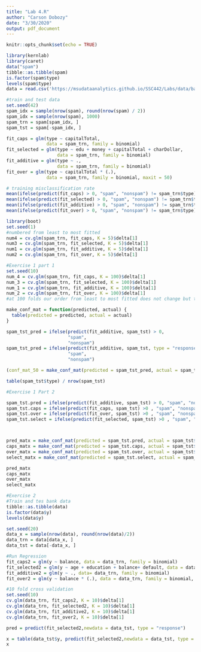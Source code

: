 ```yaml
---
title: "Lab 4.R"
author: "Carson Dobozy"
date: "3/30/2020"
output: pdf_document
---
```


```r
knitr::opts_chunk$set(echo = TRUE)
```

```r
library(kernlab)
library(caret)
data("spam")
tibble::as.tibble(spam)
is.factor(spam$type)
levels(spam$type)
data = read.csv('https://msudataanalytics.github.io/SSC442/Labs/data/bank.csv', header = TRUE)

```


```r
#train and test data
set.seed(42)
spam_idx = sample(nrow(spam), round(nrow(spam) / 2))
spam_idx = sample(nrow(spam), 1000)
spam_trn = spam[spam_idx, ]
spam_tst = spam[-spam_idx, ]
```

```r
fit_caps = glm(type ~ capitalTotal,
               data = spam_trn, family = binomial)
fit_selected = glm(type ~ edu + money + capitalTotal + charDollar,
                   data = spam_trn, family = binomial)
fit_additive = glm(type ~ .,
                   data = spam_trn, family = binomial)
fit_over = glm(type ~ capitalTotal * (.),
               data = spam_trn, family = binomial, maxit = 50)

```

```r
# training misclassification rate
mean(ifelse(predict(fit_caps) > 0, "spam", "nonspam") != spam_trn$type)
mean(ifelse(predict(fit_selected) > 0, "spam", "nonspam") != spam_trn$type)
mean(ifelse(predict(fit_additive) > 0, "spam", "nonspam") != spam_trn$type)
mean(ifelse(predict(fit_over) > 0, "spam", "nonspam") != spam_trn$type)

```


```r
library(boot)
set.seed(1)
#numbered from least to most fitted
num4 = cv.glm(spam_trn, fit_caps, K = 5)$delta[1]
num3 = cv.glm(spam_trn, fit_selected, K = 5)$delta[1]
num1 = cv.glm(spam_trn, fit_additive, K = 5)$delta[1]
num2 = cv.glm(spam_trn, fit_over, K = 5)$delta[1]

```

```r
#Exercise 1 part 1
set.seed(10)
num_4 = cv.glm(spam_trn, fit_caps, K = 100)$delta[1]
num_3 = cv.glm(spam_trn, fit_selected, K = 100)$delta[1]
num_1 = cv.glm(spam_trn, fit_additive, K = 100)$delta[1]
num_2 = cv.glm(spam_trn, fit_over, K = 100)$delta[1]
#at 100 folds our order from least to most fitted does not change but the numbers do slightly differ
```

```r
make_conf_mat = function(predicted, actual) {
  table(predicted = predicted, actual = actual)
}

spam_tst_pred = ifelse(predict(fit_additive, spam_tst) > 0,
                       "spam",
                       "nonspam")
spam_tst_pred = ifelse(predict(fit_additive, spam_tst, type = "response") > 0.5,
                       "spam",
                       "nonspam")

(conf_mat_50 = make_conf_mat(predicted = spam_tst_pred, actual = spam_tst$type))

table(spam_tst$type) / nrow(spam_tst)

```


```r
#Exercise 1 Part 2 

spam_tst.pred = ifelse(predict(fit_additive, spam_tst) > 0, "spam", "nonspam")
spam_tst.caps = ifelse(predict(fit_caps, spam_tst) >0 , "spam", "nonspam")
spam_tst.over = ifelse(predict(fit_over, spam_tst) >0 , "spam", "nonspam")
spam_tst.select = ifelse(predict(fit_selected, spam_tst) >0 , "spam", "nonspam")



pred_matx = make_conf_mat(predicted = spam_tst.pred, actual = spam_tst$type)
caps_matx = make_conf_mat(predicted = spam_tst.caps, actual = spam_tst$type)
over_matx = make_conf_mat(predicted = spam_tst.over, actual = spam_tst$type)
select_matx = make_conf_mat(predicted = spam_tst.select, actual = spam_tst$type)

pred_matx
caps_matx
over_matx
select_matx

```

```r
#Exercise 2 
#Train and tes bank data
tibble::as.tibble(data)
is.factor(data$y)
levels(data$y)

set.seed(20)
data_x = sample(nrow(data), round(nrow(data)/2))
data_trn = data[data_x, ]
data_tst = data[-data_x, ]

```

```r
#Run Regression
fit_caps2 = glm(y ~ balance, data = data_trn, family = binomial)
fit_selected2 = glm(y ~ age + education + balance+ default, data = data_trn, family = binomial)
fit_additive2 = glm(y ~ ., data= data_trn, family = binomial)
fit_over2 = glm(y ~ balance * (.), data = data_trn, family = binomial, maxit = 50)

#10 fold cross validation
set.seed(10)
cv.glm(data_trn, fit_caps2, K = 10)$delta[1]
cv.glm(data_trn, fit_selected2, K = 10)$delta[1]
cv.glm(data_trn, fit_additive2, K = 10)$delta[1]
cv.glm(data_trn, fit_over2, K = 10)$delta[1]
```

```r
pred = predict(fit_selected2,newdata = data_tst, type = "response")

x = table(data_tst$y, predict(fit_selected2,newdata = data_tst, type = "response")>0.15)
x

```










